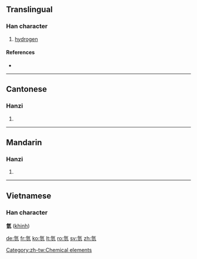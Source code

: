 {{also|氢}}
==Translingual==

===Han character===
{{Han char|rn=84|rad=气|as=07|sn=11|four=8011<sub>7</sub>|canj=人弓一女一 (ONMVM)}}

# [[hydrogen]]

====References====
* {{Han ref|kx=0600.011|dkj=17068|hdz=32013.010|uh=6C2B|ud=27691|bh=B242|bd=45634}}

----

==Cantonese==

===Hanzi===
{{yue-hanzi|jyut=|y=hing1}}

# {{defn|Cantonese}}

----

==Mandarin==

===Hanzi===
{{cmn-hanzi|sim=氢|pin=[[qīng]] ([[qing1]])|wg=ch'ing<sup>1</sup>}}

# {{defn|Mandarin}}

[[Category:zh-tw:Chemical elements]]

----

==Vietnamese==

===Han character===
'''氫''' ([[khinh]])

[[de:氫]]
[[fr:氫]]
[[ko:氫]]
[[lt:氫]]
[[ro:氫]]
[[sv:氫]]
[[zh:氫]]